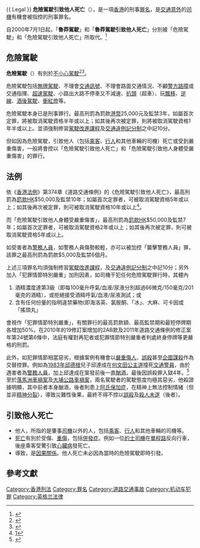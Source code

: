 {{ Legal }}
'''危險駕駛引致他人死亡'''（{{lang-en|'''Dangerous Driving Causing Death'''}}），是一項[[香港|香港]]的刑事[[罪名|罪名]]，是[[交通意外|交通意外]]的[[司機|司機]]有機會被指控的刑事罪名。

自2000年7月1日起，「'''魯莽駕駛'''」和「'''魯莽駕駛引致他人死亡'''」分別被「危險駕駛」和「危險駕駛引致他人死亡」所取代。<ref>{{cite web|url=https://www.td.gov.hk/tc/road_safety/safe_motoring_guides/dangerous_driving/index.html|title=運輸署 - 危險駕駛|publisher=[[運輸署|運輸署]]|access-date=2019-08-23|archive-date=2020-08-11|archive-url=https://web.archive.org/web/20200811163547/https://www.td.gov.hk/tc/road_safety/safe_motoring_guides/dangerous_driving/index.html|dead-url=no}}</ref>

== 危險駕駛 ==
'''危險駕駛'''（{{lang-en|'''Dangerous Driving'''}}）有別於[[不小心駕駛|不小心駕駛]]<ref>{{Cite web |url=http://www.legco.gov.hk/yr99-00/chinese/bc/bc61/papers/c1540-01.pdf |title=存档副本 |access-date=2008-05-03 |archive-date=2019-11-04 |archive-url=https://web.archive.org/web/20191104075644/https://www.legco.gov.hk/yr99-00/chinese/bc/bc61/papers/c1540-01.pdf |dead-url=no }}</ref><ref>{{cite web |url=http://www.td.gov.hk/road_safety/dangerous_driving/index_tc.htm |title=存档副本 |accessdate=2008-05-03 |deadurl=yes |archiveurl=https://web.archive.org/web/20080419031346/http://www.td.gov.hk/road_safety/dangerous_driving/index_tc.htm |archivedate=2008-04-19 }}</ref>。

危險駕駛包括[[無牌駕駛|無牌駕駛]]、不理會[[交通燈|交通訊號]]、不理會路面交通情況、不顧[[警方|警方]][[路障|路障]]或交通指揮、[[超速駕駛|超速駕駛]]、小路出大路不停車又不減速、[[扒頭|扒頭]]（超車）、玩[[飄移|飄移]]、[[逆線|逆線]]、[[酒後駕駛|酒後駕駛]]、[[衝紅燈|衝紅燈]]等。

危險駕駛本身已是刑事罪行。最高刑罰為罰款[[港幣|港幣]]25,000元及監禁3年，如屬首次定罪，將被取消駕駛資格半年或以上；如其後再次被定罪，則將被取消駕駛資格1年半或以上。並須強制修習[[駕駛改進課程|駕駛改進課程]]及[[交通違例記分制|交通違例記分制]]之中記10分。

但如因為危險駕駛，引致他人（包括[[乘客|乘客]]、[[行人|行人]]和其他車輛的司機）死亡或受到嚴重傷害，一般將會控以「危險駕駛引致他人死亡」和「危險駕駛引致他人身體受嚴重傷害」的罪行。

== 法例 ==
依《[[香港法例|香港法例]]》第374章《道路交通條例》的《危險駕駛引致他人死亡》，最高刑罰為[[罰款|罰款]]HK$50,000及監禁10年；如屬首次定罪者，可被取消駕駛資格5年或以上；如其後再次被定罪，則可被取消駕駛資格10年或以上<ref>[http://www.legislation.gov.hk/blis_ind.nsf/b0bf723264bb0d11482564820006a88f/6282c7a74d1dc6878825648c0007d3d6?OpenDocument]</ref>。

而「危險駕駛引致他人身體受嚴重傷害」，最高刑罰為[[罰款|罰款]]HK$50,000及監禁7年；如屬首次定罪者，可被取消駕駛資格2年或以上；如其後再次被定罪，則可被取消駕駛資格5年或以上。

如受害者為[[警務人員|警務人員]]，如警務人員傷勢較輕，亦可以被加控「襲擊警務人員」罪，該罪之最高刑罰為罰款$5,000及監禁6個月。

上述三項罪名均須強制修習[[駕駛改進課程|駕駛改進課程]]，及[[交通違例記分制|交通違例記分制]]之中記10分；另外加入「犯罪情節特別嚴重」加刑因素，如司機干犯任何危險駕駛罪行時，其體內
#酒精濃度達第3級（即每100毫升呼氣/血液/尿液分別超過66微克/150毫克/201毫克的酒精），或拒絕接受酒精呼氣/血液/尿液測試；或
#含有任何份量的指明違禁藥物(即海洛英、氯胺酮、「冰」、大麻、可卡因或「搖頭丸」
會視作「犯罪情節特別嚴重」，有關罪行的最高罰款額、最高監禁期和最短停牌期各增加50%。在2010年的19修訂案增加的2AB款及2011年道路交通條例的修正案年第24號第6條中，法庭有權對再犯者或犯罪情節特別嚴重者判處終身停牌等更嚴格的刑罰。

此外，如犯罪情節相當惡劣，根據案例有機會以[[傷人|嚴重傷人]]、[[誤殺|誤殺]]甚至[[謀殺|企圖謀殺]]作為交替控罪。例如為[[1983年|1983年]][[邱德根|邱德根]]兒子邱達成在[[何文田|何文田]][[公主道|公主道]]撞死[[交通警察|交通警員]]，由於遇害者為[[警務人員|警務人員]]，加上邱達成在案發前後一直[[酗酒|酗酒]]，最後因誤殺罪入獄4年。<REF>
{{Cite web |url=http://orientaldaily.on.cc/cnt/news/20091202/00176_005.html |title=83年邱達成撞死警誤殺囚四年 |accessdate=2018-05-11 |archive-date=2010-03-08 |archive-url=https://web.archive.org/web/20100308132344/http://orientaldaily.on.cc/cnt/news/20091202/00176_005.html |dead-url=no }}
</ref>至於[[2009年落馬洲車禍|落馬洲車禍案]]及[[大埔公路雙層巴士翻側事故|大埔公路車禍案]]，兩名駕駛者的駕駛態度均極其惡劣，他殺證據明顯，其中前者本身酗酒，後者則患上[[阿氏保加症|阿氏保加症]]，在精神上無法控制情緒（但並非[[思覺失調|精神分裂]]），導致災難性後果，最終不得不控以[[誤殺|誤殺]]及[[謀殺|殺人未遂]]（後者）。

== 引致他人死亡 ==
*他人，所指的是肇事[[司機|司機]]以外的人，包括[[乘客|乘客]]、[[行人|行人]]和其他車輛的司機等。
*[[死亡|死亡]]有別於受傷、[[重傷|重傷]]，包括[[併發症|併發症]]。例如一位[[的士司機|的士司機]]在[[單程路|單程路]]反向行車，後座乘客受驚引致[[心臟病|心臟病]]發死亡。
*導致，是[[因果關係|因果關係]]。他人死亡未必因為當時的危險駕駛即時引發。

== 參考文獻 ==
{{Reflist}}

[[Category:香港刑法|Category:香港刑法]]
[[Category:罪名|Category:罪名]]
[[Category:道路交通事故|Category:道路交通事故]]
[[Category:机动车犯罪|Category:机动车犯罪]]
[[Category:英格兰法律|Category:英格兰法律]]